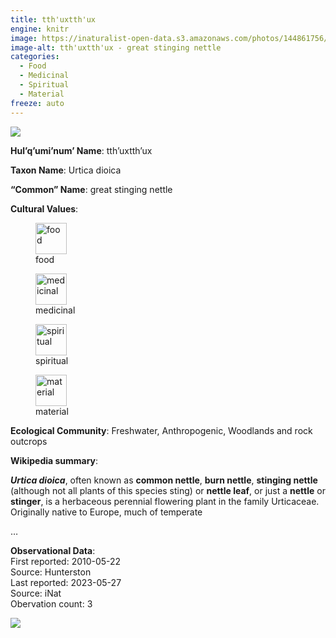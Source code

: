 ```yaml
---
title: tth'uxtth'ux
engine: knitr
image: https://inaturalist-open-data.s3.amazonaws.com/photos/144861756/medium.jpeg
image-alt: tth'uxtth'ux - great stinging nettle
categories:
  - Food
  - Medicinal
  - Spiritual
  - Material
freeze: auto
---
```

![](https://inaturalist-open-data.s3.amazonaws.com/photos/144861756/medium.jpeg){fig-alt="tth'uxtth'ux - great stinging nettle"}

**Hul'q'umi'num' Name**: tth'uxtth'ux



**Taxon Name**: Urtica dioica

**"Common" Name**: great stinging nettle

**Cultural Values**:  

::: {layout-nrow=1 style="width:60%"}
![food](/files/food.svg){width=50px}

![medicinal](/files/medicinal.svg){width=50px}

![spiritual](/files/spiritual.svg){width=50px}

![material](/files/material.svg){width=50px}
:::

**Ecological Community**: Freshwater, Anthropogenic, Woodlands and rock outcrops

**Wikipedia summary**:  
<link rel="mw-deduplicated-inline-style" href="mw-data:TemplateStyles:r1033289096" />
<p class="mw-empty-elt">

</p>
<p><i><b>Urtica dioica</b></i>, often known as <b>common nettle</b>, <b>burn nettle</b>, <b>stinging nettle</b> (although not all plants of this species sting) or <b>nettle leaf</b>, or just a <b>nettle</b> or <b>stinger</b>, is a herbaceous perennial flowering plant in the family Urticaceae. Originally native to Europe, much of temperate</p>...

**Observational Data**:   
First reported: 2010-05-22  
Source: Hunterston  
Last reported: 2023-05-27  
Source: iNat  
Obervation count: 3

![](community_dist.png)
